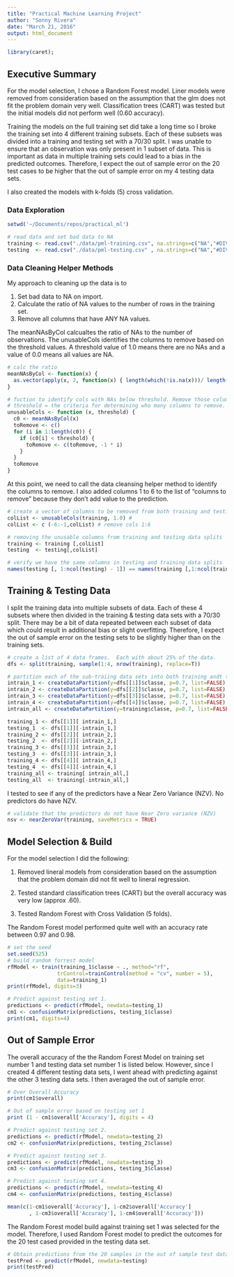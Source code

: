 ```yaml
---
title: "Practical Machine Learning Project"
author: "Sonny Rivera"
date: "March 21, 2016"
output: html_document
---
```

```r
library(caret); 
```
## Executive Summary
For the model selection, I chose a Random Forest model.  Liner models were removed from consideration based on the assumption that the glm does not fit the problem domain very well.  Classification trees (CART) was tested but the initial models did not perform well (0.60 accuracy).  

Training the models on the full training set did take a long time so I broke the training set into 4 different training subsets.  Each of these subsets was divided into a training and testing set with a 70/30 split.  I was unable to ensure that an observation was only present in 1 subset of data.  This is important as data in multiple training sets could lead to a bias in the predicted outcomes. Therefore, I expect the out of sample error on the 20 test cases to be higher that the out of sample error on my 4 testing data sets.

I also created the models with k-folds (5) cross validation.

### Data Exploration
```r
setwd('~/Documents/repos/practical_ml')

# read data and set bad data to NA
training <- read.csv("./data/pml-training.csv", na.strings=c("NA","#DIV/0!",""))
testing  <- read.csv("./data/pml-testing.csv" , na.strings=c("NA","#DIV/0!",""))
```

### Data Cleaning Helper Methods
My approach to cleaning up the data is to

1. Set bad data to NA on import.
2. Calculate the ratio of NA values to the number of rows in the training set.
3. Remove all columns that have ANY NA values.

The meanNAsByCol calcualtes the ratio of NAs to the number of observations. 
The unusableCols identifies the columns to remove based on the threshold values.
A threshold value of 1.0 means there are no NAs and a value of 0.0 means all values are NA.

```r
# calc the ratio
meanNAsByCol <- function(x) {
  as.vector(apply(x, 2, function(x) { length(which(!is.na(x)))/ length(x) } ) )
}

# fuction to identify cols with NAs below threshold. Remove those columns.
# threshold = the criteria for determining who many columns to remove.
unusableCols <- function (x, threshold) {
  c0 <- meanNAsByCol(x)
  toRemove <- c()
  for (i in 1:length(c0)) {
    if (c0[i] < threshold) {
      toRemove <- c(toRemove, -1 * i)
    }
  }
  toRemove
}

```

At this point, we need to call the data cleansing helper method to identify the columns to remove.
I also added columns 1 to 6 to the list of "columns to remove" because they don't 
add value to the prediction.

```r
# create a vector of columns to be removed from both training and testing
colList <- unusableCols(training, 1.0) # 
colList <- c (-6:-1,colList) # remove cols 1:6

# removing the unusable columns from training and testing data splits
training <- training [,colList]
testing  <- testing[,colList] 

# verify we have the same columns in testing and training data splits
names(testing [, 1:ncol(testing) - 1]) == names(training [,1:ncol(training) - 1])
```

## Training & Testing Data 
I split the training data into multiple subsets of data. Each of these 4 subsets where then
divided in the training & testing data sets with a 70/30 split.  There may be a bit of data
repeated between each subset of data which could result in additional bias or slight overfitting.
Therefore, I expect the out of sample error on the testing sets to be slightly higher than on the training sets.

```r

# create a list of 4 data frames.  Each with about 25% of the data.
dfs <- split(training, sample(1:4, nrow(training), replace=T))

# partition each of the sub-traiing data sets into both training andt testing.
intrain_1 <- createDataPartition(y=dfs[[1]]$classe, p=0.7, list=FALSE)
intrain_2 <- createDataPartition(y=dfs[[2]]$classe, p=0.7, list=FALSE)
intrain_3 <- createDataPartition(y=dfs[[3]]$classe, p=0.7, list=FALSE)
intrain_4 <- createDataPartition(y=dfs[[4]]$classe, p=0.7, list=FALSE)
intrain_all <- createDataPartition(y=training$classe, p=0.7, list=FALSE)

training_1 <- dfs[[1]][ intrain_1,]
testing_1  <- dfs[[1]][-intrain_1,]
training_2 <- dfs[[2]][ intrain_2,]
testing_2  <- dfs[[2]][-intrain_2,]
training_3 <- dfs[[3]][ intrain_3,]
testing_3  <- dfs[[3]][-intrain_3,]
training_4 <- dfs[[4]][ intrain_4,]
testing_4  <- dfs[[4]][-intrain_4,]
training_all <- training[ intrain_all,]
testing_all  <- training[-intrain_all,]
```

I tested to see if any of the predictors have a Near Zero Variance (NZV).  No predictors do have NZV.
```r
# validate that the predictors do not have Near Zero variance (NZV)
nsv <- nearZeroVar(training, saveMetrics = TRUE)
```

## Model Selection & Build
For the model selection I did the following:

1. Removed lineral models from consideration based on the assumption that the problem domain did not fit well to lineral regression.

2. Tested standard classification trees (CART) but the overall accuracy was very low (approx .60).

3. Tested Random Forest with Cross Validation (5 folds).

The Random Forest model performed quite well with an accuracy rate between 0.97 and 0.98.

```r
# set the seed
set.seed(525)
# build random forrest model
rfModel <- train(training_1$classe ~ ., method="rf", 
                trControl=trainControl(method = "cv", number = 5), 
                data=training_1)
print(rfModel, digits=3)

# Predict against testing set 1.
predictions <- predict(rfModel, newdata=testing_1)
cm1 <- confusionMatrix(predictions, testing_1$classe)
print(cm1, digits=4)
```

## Out of Sample Error
The overall accuracy of the the Random Forest Model on training set number 1 and testing data set number 1 is listed below.  However, since I created 4 different testing data sets, I went ahead with predicting against the other 3 testing data sets.  I then averaged the out of sample error.

```r
# Over Overall Accuracy
print(cm1$overall)

# Out of sample error based on testing set 1 
print (1 - cm1$overall['Accuracy'], digits = 4)

# Predict against testing set 2.
predictions <- predict(rfModel, newdata=testing_2)
cm2 <- confusionMatrix(predictions, testing_2$classe)

# Predict against testing set 3.
predictions <- predict(rfModel, newdata=testing_3)
cm3 <- confusionMatrix(predictions, testing_3$classe)

# Predict against testing set 4.
predictions <- predict(rfModel, newdata=testing_4)
cm4 <- confusionMatrix(predictions, testing_4$classe)

mean(c(1-cm1$overall['Accuracy'], 1-cm2$overall['Accuracy']
       , 1-cm3$overall['Accuracy'], 1-cm4$overall['Accuracy']))

```

The Random Forest model build against training set 1 was selected for the model.  Therefore, I 
used Random Forest model to predict the outcomes for the 20 test cased provided in the testing data set.

```r
# Obtain predictions from the 20 samples in the out of sample test data.
testPred <- predict(rfModel, newdata=testing)
print(testPred)
```
